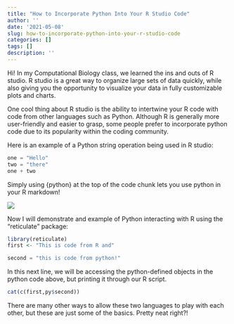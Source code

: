 ```yaml
---
title: "How to Incorporate Python Into Your R Studio Code"
author: ''
date: '2021-05-08'
slug: how-to-incorporate-python-into-your-r-studio-code
categories: []
tags: []
description: ''
---
```

Hi! In my Computational Biology class, we learned the ins and outs of R studio. R studio is a great way to organize large sets of data quickly, while also giving you the opportunity to visualize your data in fully customizable plots and charts.

One cool thing about R studio is the ability to intertwine your R code with code from other languages such as Python. Although R is generally more user-friendly and easier to grasp, some people prefer to incorporate python code due to its popularity within the coding community.

Here is an example of a Python string operation being used in R studio:

```python
one = "Hello"
two = "there"
one + two

```
Simply using {python} at the top of the code chunk lets you use python in your R markdown!

![](https://www.thecrazyprogrammer.com/wp-content/uploads/2019/04/R-vs-Python-2.jpg)

Now I will demonstrate and example of Python interacting with R using the "reticulate" package:

```r
library(reticulate)
first <- "This is code from R and"
```

```python
second = "this is code from python!"

```
In this next line, we will be accessing the python-defined objects in the python code above, but printing it through our R script.
```r
cat(c(first,py$second))
```

There are many other ways to allow these two languages to play with each other, but these are just some of the basics. Pretty neat right?!

